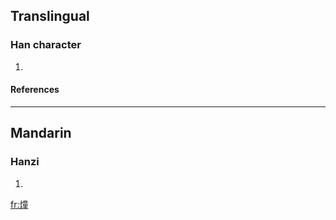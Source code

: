 ==Translingual==
===Han character===
{{Han char|rn=86|rad=火|as=12|sn=16|four=|canj=火卜廿土 (FYTG)}}
# {{defn|Han|sort=火12}}
====References====
{{Han ref|kx=0683.060|dkj=19418|hdz=32236.070|uh=71D1|ud=29137}}

----
==Mandarin==
===Hanzi===
{{cmn-hanzi|pin=[[tóng]] (tong2)|wg=t'ung<sup>2</sup>}}
# {{defn|Mandarin}}

[[fr:燑]]